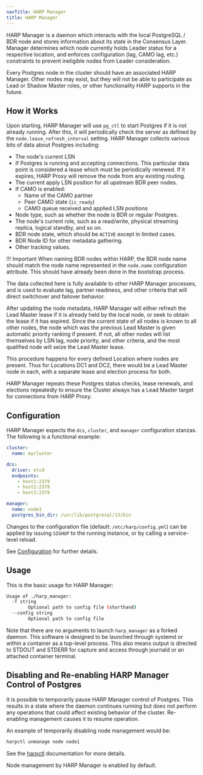 ```yaml
---
navTitle: HARP Manager
title: HARP Manager
---
```


HARP Manager is a daemon which interacts with the local PostgreSQL / BDR node
and stores information about its state in the Consensus Layer. Manager
determines which node currently holds Leader status for a respective location,
and enforces configuration (lag, CAMO lag, etc.) constraints to prevent
ineligible nodes from Leader consideration.

Every Postgres node in the cluster should have an associated HARP Manager. 
Other nodes may exist, but they will not be able to participate as Lead or 
Shadow Master roles, or other functionality HARP supports in the future.

## How it Works

Upon starting, HARP Manager will use `pg_ctl` to start Postgres if it is not
already running. After this, it will periodically check the server as defined
by the `node.lease_refresh_interval` setting. HARP Manager collects various
bits of data about Postgres including:

* The node's current LSN
* If Postgres is running and accepting connections. This particular data point
  is considered a lease which must be periodically renewed. If it expires, HARP
  Proxy will remove the node from any existing routing.
* The current apply LSN position for all upstream BDR peer nodes.
* If CAMO is enabled:
    - Name of the CAMO partner
    - Peer CAMO state (`is_ready`)
    - CAMO queue received and applied LSN positions
* Node type, such as whether the node is BDR or regular Postgres.
* The node's current role, such as a read/write, physical streaming replica, 
  logical standby, and so on.
* BDR node state, which should be `ACTIVE` except in limited cases.
* BDR Node ID for other metadata gathering.
* Other tracking values.

!!! Important 
    When naming BDR nodes within HARP, the BDR node name should match the node
    name represented in the `node.name` configuration attribute. This should
    have already been done in the bootstrap process.

The data collected here is fully available to other HARP Manager processes, and
is used to evaluate lag, partner readiness, and other criteria that will direct
switchover and failover behavior.

After updating the node metadata, HARP Manager will either refresh the Lead 
Master lease if it is already held by the local node, or seek to obtain the 
lease if it has expired. Since the current state of all nodes is known to all
other nodes, the node which was the previous Lead Master is given automatic
priority ranking if present. If not, all other nodes will list themselves by
LSN lag, node priority, and other criteria, and the most qualified node will seize the Lead Master lease.

This procedure happens for every defined Location where nodes are present. Thus 
for Locations DC1 and DC2, there would be a Lead Master node in each, with a 
separate lease and election process for both.

HARP Manager repeats these Postgres status checks, lease renewals, and 
elections repeatedly to ensure the Cluster always has a Lead Master target for 
connections from HARP Proxy. 

## Configuration

HARP Manager expects the `dcs`, `cluster`, and `manager` configuration stanzas. 
The following is a functional example:

```yaml
cluster:
  name: mycluster

dcs:
  driver: etcd
  endpoints:
    - host1:2379
    - host2:2379
    - host3:2379

manager:
  name: node1
  postgres_bin_dir: /usr/lib/postgresql/13/bin
```

Changes to the configuration file (default: `/etc/harp/config.yml`) can be
applied by issuing `SIGHUP` to the running instance, or by calling a
service-level reload.

See [Configuration](04_configuration) for further details.

## Usage

This is the basic usage for HARP Manager:

```bash
Usage of ./harp_manager:
  -f string
    	Optional path to config file (shorthand)
  --config string
    	Optional path to config file
```

Note that there are no arguments to launch `harp_manager` as a forked daemon. 
This software is designed to be launched through systemd or within a container 
as a top-level process. This also means output is directed to STDOUT and STDERR
for capture and access through journald or an attached container terminal.

## Disabling and Re-enabling HARP Manager Control of Postgres

It is possible to temporarily pause HARP Manager control of Postgres. This 
results in a state where the daemon continues running but does not perform any 
operations that could affect existing behavior of the cluster. Re-enabling 
management causes it to resume operation.

An example of temporarily disabling node management would be:

```bash
harpctl unmanage node node1
```

See the [harpctl](08_harpctl) documentation for more details.

Node management by HARP Manager is enabled by default.
